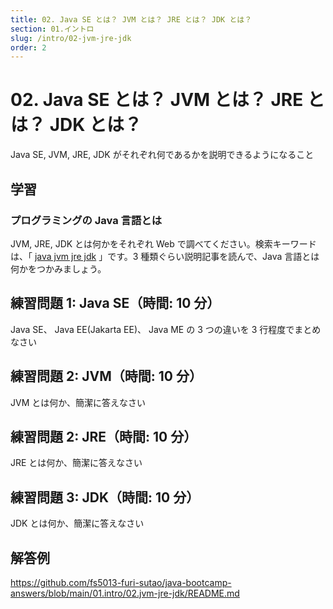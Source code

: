 ```yaml
---
title: 02. Java SE とは？ JVM とは？ JRE とは？ JDK とは？
section: 01.イントロ
slug: /intro/02-jvm-jre-jdk
order: 2
---
```


# 02. Java SE とは？ JVM とは？ JRE とは？ JDK とは？

<p class="goal">
  Java SE, JVM, JRE, JDK がそれぞれ何であるかを説明できるようになること
</p>

## 学習

### プログラミングの Java 言語とは

JVM, JRE, JDK とは何かをそれぞれ Web で調べてください。検索キーワードは、「 [java jvm jre jdk](https://www.google.com/search?q=java+jvm+jre+jdk) 」です。3 種類ぐらい説明記事を読んで、Java 言語とは何かをつかみましょう。

## 練習問題 1: Java SE（時間: 10 分）

Java SE、 Java EE(Jakarta EE)、 Java ME の 3 つの違いを 3 行程度でまとめなさい

## 練習問題 2: JVM（時間: 10 分）

JVM とは何か、簡潔に答えなさい

## 練習問題 2: JRE（時間: 10 分）

JRE とは何か、簡潔に答えなさい

## 練習問題 3: JDK（時間: 10 分）

JDK とは何か、簡潔に答えなさい

## 解答例

https://github.com/fs5013-furi-sutao/java-bootcamp-answers/blob/main/01.intro/02.jvm-jre-jdk/README.md
